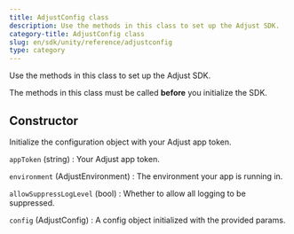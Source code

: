 ```yaml
---
title: AdjustConfig class
description: Use the methods in this class to set up the Adjust SDK.
category-title: AdjustConfig class
slug: en/sdk/unity/reference/adjustconfig
type: category
---
```


Use the methods in this class to set up the Adjust SDK.

<Callout type="important">

The methods in this class must be called **before** you initialize the SDK.

</Callout>

<Function>

## Constructor

Initialize the configuration object with your Adjust app token.

<slot slot="signature">


<Constructor />

</slot>

<slot slot="snippet">


<ConfigWithAppToken />

</slot>

<slot slot="parameters">

`appToken` (string)
: Your Adjust app token.

`environment` (AdjustEnvironment)
: The environment your app is running in.

`allowSuppressLogLevel` (bool)
: Whether to allow all logging to be suppressed.

</slot>

<slot slot="returns">

`config` (AdjustConfig)
: A config object initialized with the provided params.

</slot>

</Function>
